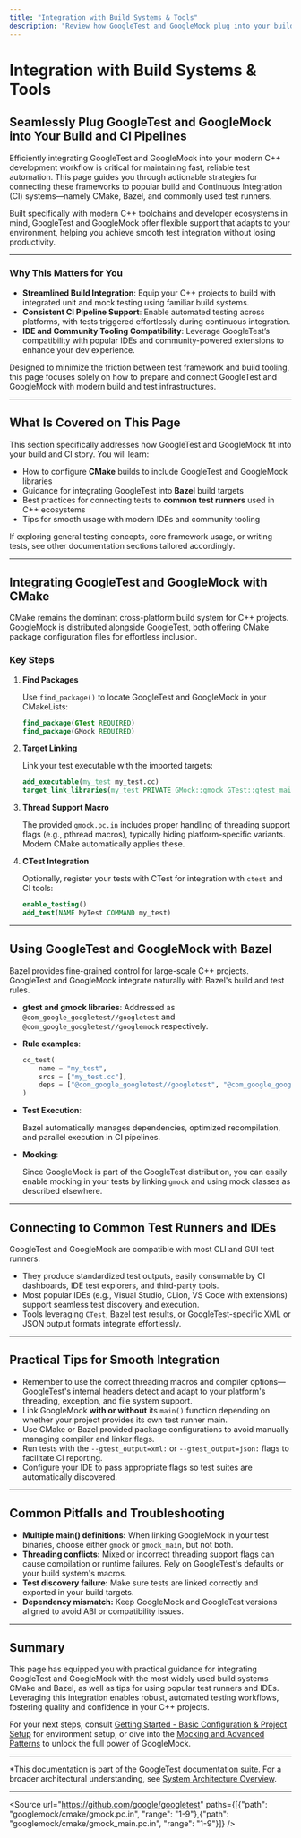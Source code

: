 ```yaml
---
title: "Integration with Build Systems & Tools"
description: "Review how GoogleTest and GoogleMock plug into your build and CI pipelines—supporting CMake, Bazel, and common test runners. This page gives actionable guidance on connecting the framework to modern C++ toolchains, IDEs, and community-powered extensions."
---
```


# Integration with Build Systems & Tools

## Seamlessly Plug GoogleTest and GoogleMock into Your Build and CI Pipelines

Efficiently integrating GoogleTest and GoogleMock into your modern C++ development workflow is critical for maintaining fast, reliable test automation. This page guides you through actionable strategies for connecting these frameworks to popular build and Continuous Integration (CI) systems—namely CMake, Bazel, and commonly used test runners.

Built specifically with modern C++ toolchains and developer ecosystems in mind, GoogleTest and GoogleMock offer flexible support that adapts to your environment, helping you achieve smooth test integration without losing productivity.

---

### Why This Matters for You

- **Streamlined Build Integration**: Equip your C++ projects to build with integrated unit and mock testing using familiar build systems.
- **Consistent CI Pipeline Support**: Enable automated testing across platforms, with tests triggered effortlessly during continuous integration.
- **IDE and Community Tooling Compatibility**: Leverage GoogleTest’s compatibility with popular IDEs and community-powered extensions to enhance your dev experience.

Designed to minimize the friction between test framework and build tooling, this page focuses solely on how to prepare and connect GoogleTest and GoogleMock with modern build and test infrastructures.

---

## What Is Covered on This Page

This section specifically addresses how GoogleTest and GoogleMock fit into your build and CI story. You will learn:

- How to configure **CMake** builds to include GoogleTest and GoogleMock libraries
- Guidance for integrating GoogleTest into **Bazel** build targets
- Best practices for connecting tests to **common test runners** used in C++ ecosystems
- Tips for smooth usage with modern IDEs and community tooling

If exploring general testing concepts, core framework usage, or writing tests, see other documentation sections tailored accordingly.

---

## Integrating GoogleTest and GoogleMock with CMake

CMake remains the dominant cross-platform build system for C++ projects. GoogleMock is distributed alongside GoogleTest, both offering CMake package configuration files for effortless inclusion.

### Key Steps

1. **Find Packages**

   Use `find_package()` to locate GoogleTest and GoogleMock in your CMakeLists:

   ```cmake
   find_package(GTest REQUIRED)
   find_package(GMock REQUIRED)
   ```

2. **Target Linking**

   Link your test executable with the imported targets:

   ```cmake
   add_executable(my_test my_test.cc)
   target_link_libraries(my_test PRIVATE GMock::gmock GTest::gtest_main)
   ```

3. **Thread Support Macro**

   The provided `gmock.pc.in` includes proper handling of threading support flags (e.g., pthread macros), typically hiding platform-specific variants. Modern CMake automatically applies these.

4. **CTest Integration**

   Optionally, register your tests with CTest for integration with `ctest` and CI tools:

   ```cmake
   enable_testing()
   add_test(NAME MyTest COMMAND my_test)
   ```

---

## Using GoogleTest and GoogleMock with Bazel

Bazel provides fine-grained control for large-scale C++ projects. GoogleTest and GoogleMock integrate naturally with Bazel's build and test rules.

- **gtest and gmock libraries**: Addressed as `@com_google_googletest//googletest` and `@com_google_googletest//googlemock` respectively.
- **Rule examples**:

  ```python
  cc_test(
      name = "my_test",
      srcs = ["my_test.cc"],
      deps = ["@com_google_googletest//googletest", "@com_google_googletest//googlemock"],
  )
  ```

- **Test Execution**:

  Bazel automatically manages dependencies, optimized recompilation, and parallel execution in CI pipelines.

- **Mocking**:

  Since GoogleMock is part of the GoogleTest distribution, you can easily enable mocking in your tests by linking `gmock` and using mock classes as described elsewhere.

---

## Connecting to Common Test Runners and IDEs

GoogleTest and GoogleMock are compatible with most CLI and GUI test runners:

- They produce standardized test outputs, easily consumable by CI dashboards, IDE test explorers, and third-party tools.
- Most popular IDEs (e.g., Visual Studio, CLion, VS Code with extensions) support seamless test discovery and execution.
- Tools leveraging `CTest`, Bazel test results, or GoogleTest-specific XML or JSON output formats integrate effortlessly.

---

## Practical Tips for Smooth Integration

- Remember to use the correct threading macros and compiler options—GoogleTest's internal headers detect and adapt to your platform's threading, exception, and file system support.
- Link GoogleMock **with or without** its `main()` function depending on whether your project provides its own test runner main.
- Use CMake or Bazel provided package configurations to avoid manually managing compiler and linker flags.
- Run tests with the `--gtest_output=xml:` or `--gtest_output=json:` flags to facilitate CI reporting.
- Configure your IDE to pass appropriate flags so test suites are automatically discovered.

---

## Common Pitfalls and Troubleshooting

- **Multiple main() definitions:** When linking GoogleMock in your test binaries, choose either `gmock` or `gmock_main`, but not both.
- **Threading conflicts:** Mixed or incorrect threading support flags can cause compilation or runtime failures. Rely on GoogleTest's defaults or your build system's macros.
- **Test discovery failure:** Make sure tests are linked correctly and exported in your build targets.
- **Dependency mismatch:** Keep GoogleMock and GoogleTest versions aligned to avoid ABI or compatibility issues.

---

## Summary

This page has equipped you with practical guidance for integrating GoogleTest and GoogleMock with the most widely used build systems CMake and Bazel, as well as tips for using popular test runners and IDEs. Leveraging this integration enables robust, automated testing workflows, fostering quality and confidence in your C++ projects.

For your next steps, consult [Getting Started - Basic Configuration & Project Setup](https://example.com/getting-started/overview-setup/basic-configuration) for environment setup, or dive into the [Mocking and Advanced Patterns](https://example.com/guides/mocking-and-advanced-patterns/using-mocks) to unlock the full power of GoogleMock.

---

*This documentation is part of the GoogleTest documentation suite. For a broader architectural understanding, see [System Architecture Overview](/overview/architecture_and_integration/system_overview_diagram).

---

<Source url="https://github.com/google/googletest" paths={[{"path": "googlemock/cmake/gmock.pc.in", "range": "1-9"},{"path": "googlemock/cmake/gmock_main.pc.in", "range": "1-9"}]} />
